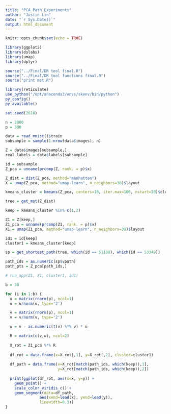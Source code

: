 ```yaml
---
title: "PCA Path Experiments"
author: "Justin Lin"
date: "`r Sys.Date()`"
output: html_document
---
```


```r
knitr::opts_chunk$set(echo = TRUE)

library(ggplot2)
library(dslabs)
library(umap)
library(dplyr)

source("../Final/DR tool final.R")
source("../Final/DR tool functions final.R")
source("print mst.R")
```

```r
library(reticulate)
use_python("/opt/anaconda3/envs/skenv/bin/python")
py_config()
py_available()
```

```r
set.seed(2618)

n = 2000
p = 300

data = read_mnist()$train
subsample = sample(1:nrow(data$images), n)

Z = data$images[subsample,]
real_labels = data$labels[subsample]

id = subsample
Z_pca = unname(prcomp(Z, rank. = p)$x)

Z_dist = dist(Z_pca, method="manhattan")
X = umap(Z_pca, method="umap-learn", n_neighbors=30)$layout

kmeans_cluster = kmeans(Z_pca, centers=10, iter.max=100, nstart=20)$cluster

tree = get_mst(Z_dist)
```

```r
keep = kmeans_cluster %in% c(1,2)

Z1 = Z[keep,]
Z1_pca = unname(prcomp(Z1, rank. = p)$x)
X1 = umap(Z1_pca, method="umap-learn", n_neighbors=30)$layout

id1 = id[keep]
cluster1 = kmeans_cluster[keep]

sp = get_shortest_path(tree, which(id == 51188), which(id == 53349))

path_ids = as.numeric(sp$vpath)
path_pts = Z_pca[path_ids,]

# run_app(Z1, X1, cluster1, id1)
```

```r
b = 30

for (i in 1:b) {
  u = matrix(rnorm(p), ncol=1)
  u = u/norm(u, type='2')

  v = matrix(rnorm(p), ncol=1)
  v = v/norm(v, type='2')

  w = v - as.numeric(t(v) %*% v) * u

  R = matrix(c(v,w), ncol=2)
  
  X_rot = Z1_pca %*% R
  
  df_rot = data.frame(x=X_rot[,1], y=X_rot[,2], cluster=cluster1)
  
  df_path = data.frame(x=X_rot[match(path_ids, which(keep)),1],
                       y=X_rot[match(path_ids, which(keep)),2])
  
  print(ggplot(df_rot, aes(x=x, y=y)) +
    geom_point() +
    scale_color_viridis_c() +
    geom_segment(data=df_path,
               aes(xend=lead(x), yend=lead(y)),
               linewidth=0.3))
}
```